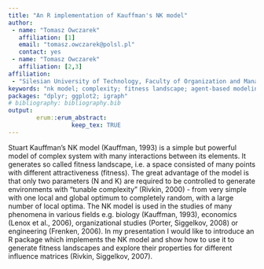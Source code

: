 ```yaml
---
title: "An R implementation of Kauffman's NK model"
author:
 - name: "Tomasz Owczarek"
   affiliation: [1]
   email: "tomasz.owczarek@polsl.pl"
   contact: yes
 - name: "Tomasz Owczarek"
   affiliation: [2,3]
affiliation:
 - "Silesian University of Technology, Faculty of Organization and Management"
keywords: "nk model; complexity; fitness landscape; agent-based modeling"
packages: "dplyr; ggplot2; igraph"
# bibliography: bibliography.bib
output:  
        erum::erum_abstract:
                  keep_tex: TRUE
---
```


Stuart Kauffman's NK model (Kauffman, 1993) is a simple but powerful
model of complex system with many interactions between its elements. It
generates so called fitness landscape, i.e. a space consisted of many
points with different attractiveness (fitness). The great advantage of
the model is that only two parameters (N and K) are required to be
controlled to generate environments with “tunable complexity” (Rivkin,
2000) - from very simple with one local and global optimum to completely
random, with a large number of local optima. The NK model is used in the
studies of many phenomena in various fields e.g. biology (Kauffman,
1993), economics (Lenox et al., 2006), organizational studies (Porter,
Siggelkov, 2008) or engineering (Frenken, 2006). In my presentation I
would like to introduce an R package which implements the NK model and
show how to use it to generate fitness landscapes and explore their
properties for different influence matrices (Rivkin, Siggelkov, 2007).

<!--  -->
<!-- **References** -->
<!-- Frenken K., A fitness landscape approach to technological complexity, modularity, and vertical disintegration, "Structural Change and Economic Dynamics" 2006, vol. 17, no. 3, pp. 288-305.
 Kauffman S. A., The Origins of Order, Oxford Univeristy Press, New York, 1993.
 Lenox M. J., Rockart S. F., Lewin A. Y., Interdependency, Competition, and the Distribution of Firm and Industry Profits, "Management Science" 2006, vol. 52, no. 5, pp. 757-772.
 Porter M., Siggelkow N., Contextuality Within Activity Systems and Sustainability of Competitive Advantage, "Academy Of Management Perspectives" 2008, vol. 22, no 2, pp. 34-56.
 Rivkin J. W., Imitation of Complex Strategies, "Management Science" 2000, vol. 46, no. 6, pp. 824-844.
 Rivkin J. W., Siggelkow N., Patterned interactions in complex systems: Implications for exploration, "Management Science" 2007, vol. 53, no. 7, pp. 1068-1085. -->
